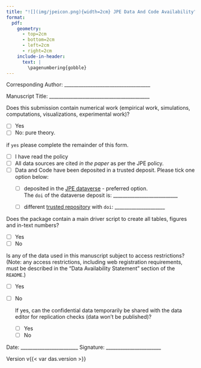 ```yaml
---
title: "![](img/jpeicon.png){width=2cm} JPE Data And Code Availability"
format: 
  pdf:
    geometry: 
      - top=2cm
      - bottom=2cm
      - left=2cm
      - right=2cm
    include-in-header: 
      text: |
        \pagenumbering{gobble}
---
```


\vspace{-2cm}
Corresponding Author: ____________________________________

Manuscript Title: __________________________________________

Does this submission contain numerical work (empirical work, simulations, computations, visualizations, experimental work)?

- [ ] Yes
- [ ] No: pure theory.

if `yes` please complete the remainder of this form.


- [ ] I have read the policy
- [ ] All data sources are cited *in the paper* as per the JPE policy.
- [ ] Data and Code have been deposited in a trusted deposit. Please tick one option below:
  - [ ] deposited in the [JPE dataverse](https://dataverse.harvard.edu/dataverse/JPE) - preferred option.   
  The `doi` of the dataverse deposit is: ___________________________
  
  - [ ] different [trusted repository](https://social-science-data-editors.github.io/guidance/Guidance/Requested_information_hosting.html) with `doi`: _____________________
 
Does the package contain a main driver script to create all tables, figures and in-text numbers?

- [ ] Yes
- [ ] No

Is any of the data used in this manuscript subject to access restrictions? (Note: any access restrictions, including
web registration requirements, must be described in the “Data Availability Statement” section of the `README`.)

- [ ] Yes
- [ ] No

  If yes, can the confidential data temporarily be shared with the data editor for replication checks (data won't be published)?

  - [ ] Yes
  - [ ] No

\vspace{0.5cm}

Date: ________________________  \hspace{0.5cm} Signature: _______________________

\vspace{1cm}

\small Version v{{< var das.version >}}


